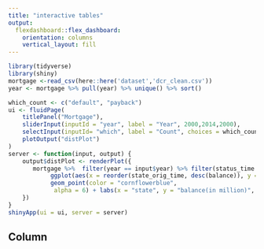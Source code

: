 ```yaml
---
title: "interactive tables"
output: 
  flexdashboard::flex_dashboard:
    orientation: columns
    vertical_layout: fill
---
```

```r
library(tidyverse)
library(shiny)
mortgage <-read_csv(here::here('dataset','dcr_clean.csv'))
year <- mortgage %>% pull(year) %>% unique() %>% sort()

which_count <- c("default", "payback")
ui <- fluidPage(
    titlePanel("Mortgage"),
    sliderInput(inputId = "year", label = "Year", 2000,2014,2000),
    selectInput(inputId= "which", label = "Count", choices = which_count),
    plotOutput("distPlot")
)
server <- function(input, output) {
    output$distPlot <- renderPlot({
       mortgage %>%  filter(year == input$year) %>% filter(status_time == ifelse(input$which == "default", 1, 2)) %>% group_by(state_orig_time) %>% summarize(count = n(),balance = sum(balance_orig_time)) %>% mutate(balance = balance/100000)  %>% 
            ggplot(aes(x = reorder(state_orig_time, desc(balance)), y = balance,size = count)) +
            geom_point(color = "cornflowerblue",
             alpha = 6) + labs(x = "state", y = "balance(in million)", size = "number of people")
    })
}
shinyApp(ui = ui, server = server)

```
Column {data-width=650}
-----------------------------------------------------------------------
